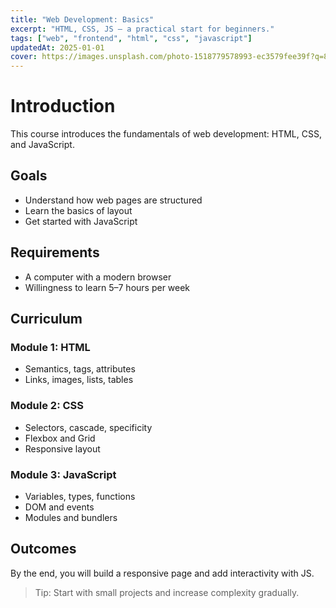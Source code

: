 ```yaml
---
title: "Web Development: Basics"
excerpt: "HTML, CSS, JS — a practical start for beginners."
tags: ["web", "frontend", "html", "css", "javascript"]
updatedAt: 2025-01-01
cover: https://images.unsplash.com/photo-1518779578993-ec3579fee39f?q=80&w=1600&auto=format
---
```


# Introduction

This course introduces the fundamentals of web development: HTML, CSS, and JavaScript.

## Goals

- Understand how web pages are structured
- Learn the basics of layout
- Get started with JavaScript

## Requirements

- A computer with a modern browser
- Willingness to learn 5–7 hours per week

## Curriculum

### Module 1: HTML

- Semantics, tags, attributes
- Links, images, lists, tables

### Module 2: CSS

- Selectors, cascade, specificity
- Flexbox and Grid
- Responsive layout

### Module 3: JavaScript

- Variables, types, functions
- DOM and events
- Modules and bundlers

## Outcomes

By the end, you will build a responsive page and add interactivity with JS.

> Tip: Start with small projects and increase complexity gradually.
